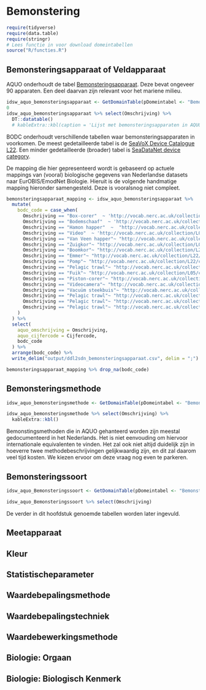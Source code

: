 # Bemonstering

```r
require(tidyverse)
require(data.table)
require(stringr)
# Lees functie in voor download domeintabellen
source("R/functies.R")


```

## Bemonsteringsapparaat of Veldapparaat

AQUO onderhoudt de tabel [Bemonsteringsapparaat](https://www.aquo.nl/index.php/Id-ecbe0e11-3cdc-4661-903f-f9382b32a343). Deze bevat ongeveer 90 apparaten. Een deel daarvan zijn relevant voor het mariene milieu. 

```r
idsw_aquo_bemonsteringsapparaat <- GetDomainTable(pDomeintabel <- "Bemonsteringsapparaat")
0
idsw_aquo_bemonsteringsapparaat %>% select(Omschrijving) %>% 
  DT::datatable()
  # kableExtra::kbl(caption = 'Lijst met bemonsteringsapparaten in AQUO domeintabel "bemonsterinsapparaat"')
```


BODC onderhoudt verschillende tabellen waar bemonsteringsapparaten in voorkomen. De meest gedetailleerde tabel is de [SeaVoX Device Catalogue L22](http://vocab.nerc.ac.uk/collection/L22/current/). Een minder gedetailleerde (broader) tabel is [SeaDataNet device category](http://vocab.nerc.ac.uk/collection/L05/current/).

De mapping die hier gepresenteerd wordt is gebaseerd op actuele mappings van (vooral) biologische gegevens van Nederlandse datasets naar EurOBIS/EmodNet Biologie. Hieruit is de volgende handmatige mapping hieronder samengesteld. Deze is vooralsnog niet compleet. 


```r

bemonsteringsapparaat_mapping <- idsw_aquo_bemonsteringsapparaat %>%
  mutate(
    bodc_code = case_when(
      Omschrijving == "Box-corer"  ~ 'http://vocab.nerc.ac.uk/collection/L22/current/TOOL1177/',
      Omschrijving == "Bodemschaaf"  ~ 'http://vocab.nerc.ac.uk/collection/L22/current/NETT0190/',
      Omschrijving == "Hamon happer"  ~  "http://vocab.nerc.ac.uk/collection/L22/current/TOOL0960/",   # to be added to BODC L22
      Omschrijving == "Video"  ~ 'http://vocab.nerc.ac.uk/collection/L05/current/180/',
      Omschrijving == "Van Veen happer"~ "http://vocab.nerc.ac.uk/collection/L22/current/TOOL0653/",
      Omschrijving == "Zuigkor"~ "http://vocab.nerc.ac.uk/collection/L05/current/64/",
      Omschrijving == "Boomkor"~ "http://vocab.nerc.ac.uk/collection/L22/current/TOOL0651/",
      Omschrijving == "Emmer"~ "http://vocab.nerc.ac.uk/collection/L22/current/TOOL0536/",
      Omschrijving == "Pomp"~ "http://vocab.nerc.ac.uk/collection/L22/current/NETT0173/",
      Omschrijving == "Pelagic trawl"~ "http://vocab.nerc.ac.uk/collection/L05/current/23/",
      Omschrijving == "Fuik"~ "http://vocab.nerc.ac.uk/collection/L05/current/63/",
      Omschrijving == "Piston-corer"~ "http://vocab.nerc.ac.uk/collection/L05/current/51/",
      Omschrijving == "Videocamera"~ "http://vocab.nerc.ac.uk/collection/L05/current/311/",
      Omschrijving == "Vacuüm steekbuis"~ "http://vocab.nerc.ac.uk/collection/L05/current/391/",
      Omschrijving == "Pelagic trawl"~ "http://vocab.nerc.ac.uk/collection/L05/current/23/",
      Omschrijving == "Pelagic trawl"~ "http://vocab.nerc.ac.uk/collection/L05/current/23/",
      Omschrijving == "Pelagic trawl"~ "http://vocab.nerc.ac.uk/collection/L05/current/23/"
    )
  ) %>%
  select(
    aquo_omschrijving = Omschrijving,
    aquo_cijfercode = Cijfercode,
    bodc_code
  ) %>% 
  arrange(bodc_code) %>%
  write_delim("output/ddl2sdn_bemonsteringsapparaat.csv", delim = ";")

bemonsteringsapparaat_mapping %>% drop_na(bodc_code)
```











## Bemonsteringsmethode

```r
idsw_aquo_bemonsteringsmethode <- GetDomainTable(pDomeintabel <- "Bemonsteringsmethode")

idsw_aquo_bemonsteringsmethode %>% select(Omschrijving) %>%
  kableExtra::kbl()
```

Bemonstingsmethoden die in AQUO gehanteerd worden zijn meestal gedocumenteerd in het Nederlands. Het is niet eenvouding om hiervoor internationale equivalenten te vinden. Het zal ook niet altijd duidelijk zijn in hoeverre twee methodebeschrijvingen gelijkwaardig zijn, en dit zal daarom veel tijd kosten. We kiezen ervoor om deze vraag nog even te parkeren.

## Bemonsteringssoort

```r
idsw_aquo_Bemonsteringssoort <- GetDomainTable(pDomeintabel <- "Bemonsteringssoort")

idsw_aquo_Bemonsteringssoort %>% select(Omschrijving)
```



De verder in dit hoofdstuk genoemde tabellen worden later ingevuld. 


## Meetapparaat

## Kleur

## Statistischeparameter


## Waardebepalingsmethode


## Waardebepalingstechniek


## Waardebewerkingsmethode

## Biologie: Orgaan



## Biologie: Biologisch Kenmerk

